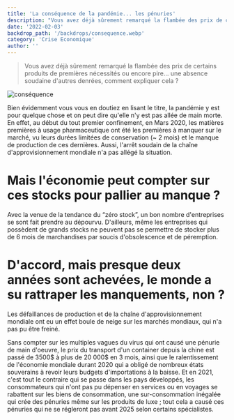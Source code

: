 ```yaml
---
title: 'La conséquence de la pandémie... les pénuries'
description: "Vous avez déjà sûrement remarqué la flambée des prix de certains produits de premières nécessités ou encore pire… une absence soudaine d'autres denrées, comment expliquer cela ? "
date: '2022-02-03'
backdrop_path: '/backdrops/consequence.webp'
category: 'Crise Economique'
author: ''
---
```


> Vous avez déjà sûrement remarqué la flambée des prix de certains produits de premières nécessités ou encore pire… une absence soudaine d'autres denrées, comment expliquer cela ?

![conséquence](/backdrops/consequence.webp)

Bien évidemment vous vous en doutiez en lisant le titre, la pandémie y est pour quelque chose et on peut dire qu'elle n'y est pas allée de main morte. En effet, au début du tout premier confinement, en Mars 2020, les matières premières à usage pharmaceutique ont été les premières à manquer sur le marché, vu leurs durées limitées de conservation (~ 2 mois) et le manque de production de ces dernières. Aussi, l'arrêt soudain de la chaîne d'approvisionnement mondiale n'a pas allégé la situation.

# Mais l'économie peut compter sur ces stocks pour pallier au manque ?

Avec la venue de la tendance du “zéro stock”, un bon nombre d'entreprises se sont fait prendre au dépourvu. D'ailleurs, même les entreprises qui possèdent de grands stocks ne peuvent pas se permettre de stocker plus de 6 mois de marchandises par soucis d'obsolescence et de péremption.

# D'accord, mais presque deux années sont achevées, le monde a su rattraper les manquements, non ?

Les défaillances de production et de la chaîne d'approvisionnement mondiale ont eu un effet boule de neige sur les marchés mondiaux, qui n'a pas pu être freiné.

Sans compter sur les multiples vagues du virus qui ont causé une pénurie de main d'oeuvre, le prix du transport d'un container depuis la chine est passé de 3500$ à plus de 20 000$ en 3 mois, ainsi que le ralentissement de l'économie mondiale durant 2020 qui a obligé de nombreux états souverains à revoir leurs budgets d'importations à la baisse. Et en 2021, c'est tout le contraire qui se passe dans les pays développés, les consommateurs qui n'ont pas pu dépenser en services ou en voyages se rabattent sur les biens de consommation, une sur-consommation inégalée qui crée des pénuries même sur les produits de luxe ; tout cela a causé ces pénuries qui ne se régleront pas avant 2025 selon certains spécialistes.
